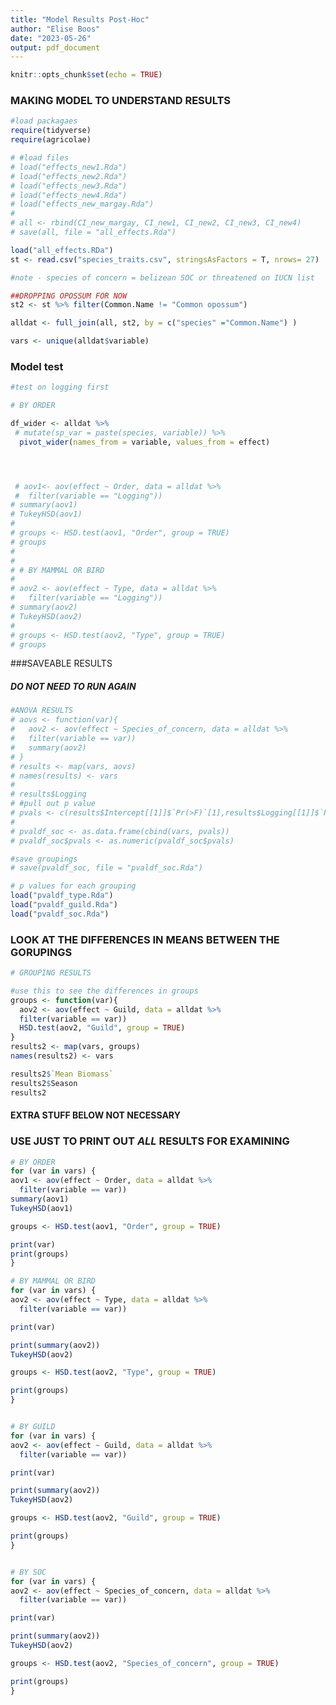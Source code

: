 ```yaml
---
title: "Model Results Post-Hoc"
author: "Elise Boos"
date: "2023-05-26"
output: pdf_document
---
```


```r
knitr::opts_chunk$set(echo = TRUE)
```

### MAKING MODEL TO UNDERSTAND RESULTS

```r
#load packagaes
require(tidyverse)
require(agricolae)

# #load files
# load("effects_new1.Rda")
# load("effects_new2.Rda")
# load("effects_new3.Rda")
# load("effects_new4.Rda")
# load("effects_new_margay.Rda")
# 
# all <- rbind(CI_new_margay, CI_new1, CI_new2, CI_new3, CI_new4)
# save(all, file = "all_effects.Rda")

load("all_effects.RDa")
st <- read.csv("species_traits.csv", stringsAsFactors = T, nrows= 27)

#note - species of concern = belizean SOC or threatened on IUCN list

##DROPPING OPOSSUM FOR NOW 
st2 <- st %>% filter(Common.Name != "Common opossum")

alldat <- full_join(all, st2, by = c("species" ="Common.Name") )

vars <- unique(alldat$variable)
```

### Model test

```r
#test on logging first 

# BY ORDER 

df_wider <- alldat %>%
 # mutate(sp_var = paste(species, variable)) %>%
  pivot_wider(names_from = variable, values_from = effect)




 # aov1<- aov(effect ~ Order, data = alldat %>%
 #  filter(variable == "Logging"))
# summary(aov1)
# TukeyHSD(aov1)
# 
# groups <- HSD.test(aov1, "Order", group = TRUE)
# groups
# 
# 
# # BY MAMMAL OR BIRD 
# 
# aov2 <- aov(effect ~ Type, data = alldat %>%
#   filter(variable == "Logging"))
# summary(aov2)
# TukeyHSD(aov2)
# 
# groups <- HSD.test(aov2, "Type", group = TRUE)
# groups
```

###SAVEABLE RESULTS

##### DO NOT NEED TO RUN AGAIN ####

```r
#ANOVA RESULTS
# aovs <- function(var){
#   aov2 <- aov(effect ~ Species_of_concern, data = alldat %>%
#   filter(variable == var))
#   summary(aov2)
# }
# results <- map(vars, aovs)
# names(results) <- vars
# 
# results$Logging
# #pull out p value 
# pvals <- c(results$Intercept[[1]]$`Pr(>F)`[1],results$Logging[[1]]$`Pr(>F)`[1],results$`Distance to Roads`[[1]]$`Pr(>F)`[1], results$`Mean Biomass`[[1]]$`Pr(>F)`[1], results$`Distance to Streams`[[1]]$`Pr(>F)`[1], results$NDVI[[1]]$`Pr(>F)`[1], results$Season[[1]]$`Pr(>F)`[1], results$`Natural Disturbance`[[1]]$`Pr(>F)`[1], results$Site[[1]]$`Pr(>F)`[1])
#            
# pvaldf_soc <- as.data.frame(cbind(vars, pvals))
# pvaldf_soc$pvals <- as.numeric(pvaldf_soc$pvals)

#save groupings 
# save(pvaldf_soc, file = "pvaldf_soc.Rda")
```

```r
# p values for each grouping 
load("pvaldf_type.Rda")
load("pvaldf_guild.Rda")
load("pvaldf_soc.Rda")

```


### LOOK AT THE DIFFERENCES IN MEANS BETWEEN THE GORUPINGS

```r
# GROUPING RESULTS 

#use this to see the differences in groups 
groups <- function(var){
  aov2 <- aov(effect ~ Guild, data = alldat %>%
  filter(variable == var))
  HSD.test(aov2, "Guild", group = TRUE)
}
results2 <- map(vars, groups)
names(results2) <- vars

results2$`Mean Biomass`
results2$Season
results2
```



#### EXTRA STUFF BELOW NOT NECESSARY 

### USE JUST TO PRINT OUT *ALL* RESULTS FOR EXAMINING 

```r

# BY ORDER
for (var in vars) {
aov1 <- aov(effect ~ Order, data = alldat %>%
  filter(variable == var))
summary(aov1)
TukeyHSD(aov1)

groups <- HSD.test(aov1, "Order", group = TRUE)

print(var)
print(groups)
}

# BY MAMMAL OR BIRD 
for (var in vars) {
aov2 <- aov(effect ~ Type, data = alldat %>%
  filter(variable == var))

print(var)

print(summary(aov2))
TukeyHSD(aov2)

groups <- HSD.test(aov2, "Type", group = TRUE)

print(groups)
}


# BY GUILD
for (var in vars) {
aov2 <- aov(effect ~ Guild, data = alldat %>%
  filter(variable == var))

print(var)

print(summary(aov2))
TukeyHSD(aov2)

groups <- HSD.test(aov2, "Guild", group = TRUE)

print(groups)
}


# BY SOC
for (var in vars) {
aov2 <- aov(effect ~ Species_of_concern, data = alldat %>%
  filter(variable == var))

print(var)

print(summary(aov2))
TukeyHSD(aov2)

groups <- HSD.test(aov2, "Species_of_concern", group = TRUE)

print(groups)
}
```